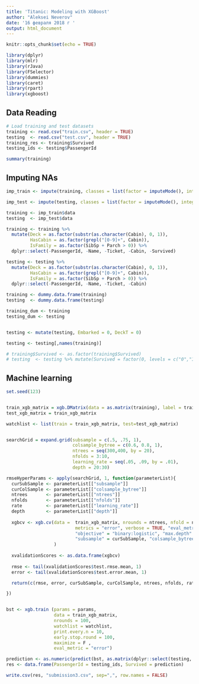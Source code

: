 ```yaml
---
title: 'Titanic: Modeling with XGBoost'
author: "Aleksei Neverov"
date: '16 февраля 2018 г '
output: html_document
---
```


```r
knitr::opts_chunk$set(echo = TRUE)
```

```r
library(dplyr)
library(mlr)
library(rJava)
library(FSelector)
library(dummies)
library(caret)
library(rpart)
library(xgboost)
```

## Data Reading
```r
# Load training and test datasets
training <- read.csv("train.csv", header = TRUE)
testing  <- read.csv("test.csv", header = TRUE)
training_res <- training$Survived
testing_ids <- testing$PassengerId
```

```r
summary(training)
```

## Imputing NAs
```r
imp_train <- impute(training, classes = list(factor = imputeMode(), integer = imputeMean(), numeric = imputeMean()), dummy.classes = c("integer","factor"), dummy.type = "numeric")

imp_test <- impute(testing, classes = list(factor = imputeMode(), integer = imputeMean(), numeric = imputeMean()), dummy.classes = c("integer","factor"), dummy.type = "numeric")

training <- imp_train$data
testing  <- imp_test$data
```

```r
training <- training %>%
  mutate(Deck = as.factor(substr(as.character(Cabin), 0, 1)),
         HasCabin = as.factor(grepl("[0-9]+", Cabin)),
         IsFamily = as.factor(SibSp + Parch > 0)) %>%
  dplyr::select(-PassengerId, -Name, -Ticket, -Cabin, -Survived)

testing <- testing %>%
  mutate(Deck = as.factor(substr(as.character(Cabin), 0, 1)),
         HasCabin = as.factor(grepl("[0-9]+", Cabin)),
         IsFamily = as.factor(SibSp + Parch > 0)) %>%
  dplyr::select(-PassengerId, -Name, -Ticket, -Cabin)

training <- dummy.data.frame(training)
testing  <- dummy.data.frame(testing)

training_dum <- training
testing_dum <- testing


testing <- mutate(testing, Embarked = 0, DeckT = 0)

testing <- testing[,names(training)]

# training$Survived <- as.factor(training$Survived)
# testing  <- testing %>% mutate(Survived = factor(0, levels = c("0","1")))

```

## Machine learning

```r
set.seed(123)


train_xgb_matrix = xgb.DMatrix(data = as.matrix(training), label = training_res)
test_xgb_matrix = train_xgb_matrix

watchlist <- list(train = train_xgb_matrix, test=test_xgb_matrix)


searchGrid = expand.grid(subsample = c(.5, .75, 1),
                         colsample_bytree = c(0.6, 0.8, 1),
                         ntrees = seq(300,400, by = 20),
                         nfolds = 3:10,
                         learning_rate = seq(.05, .09, by = .01),
                         depth = 20:30)

rmseHyperParams <- apply(searchGrid, 1, function(parameterList){
  curSubSample <- parameterList[["subsample"]]
  curColSample <- parameterList[["colsample_bytree"]]
  ntrees       <- parameterList[["ntrees"]]
  nfolds       <- parameterList[["nfolds"]]
  rate         <- parameterList[["learning_rate"]]
  depth        <- parameterList[["depth"]]
  
  xgbcv <- xgb.cv(data =  train_xgb_matrix, nrounds = ntrees, nfold = nfolds, showsd = TRUE, 
                          metrics = "error", verbose = TRUE, "eval_metric" = "error", "booster" = "gbtree",
                          "objective" = "binary:logistic", "max.depth" = depth, "eta" = rate,                               
                          "subsample" = curSubSample, "colsample_bytree" = curColSample
                  )
  
  xvalidationScores <- as.data.frame(xgbcv)
  
  rmse <- tail(xvalidationScores$test.rmse.mean, 1)
  error <- tail(xvalidationScores$test.error.mean, 1)

  return(c(rmse, error, curSubSample, curColSample, ntrees, nfolds, rate, depth))

})


bst <- xgb.train (params = params, 
                  data = train_xgb_matrix, 
                  nrounds = 100, 
                  watchlist = watchlist, 
                  print.every.n = 10, 
                  early.stop.round = 100, 
                  maximize = F , 
                  eval_metric = "error")

prediction <- as.numeric(predict(bst, as.matrix(dplyr::select(testing, -Survived))) > .5)
res <- data.frame(PassengerId = testing_ids, Survived = prediction)

write.csv(res, "submission3.csv", sep=",", row.names = FALSE)
```